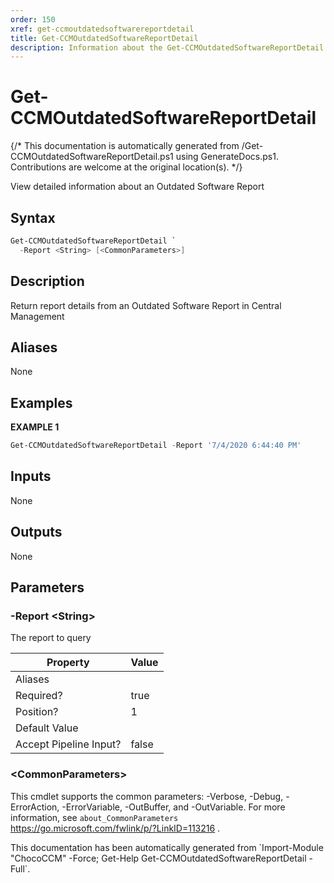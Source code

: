 ```yaml
---
order: 150
xref: get-ccmoutdatedsoftwarereportdetail
title: Get-CCMOutdatedSoftwareReportDetail
description: Information about the Get-CCMOutdatedSoftwareReportDetail function
---
```


# Get-CCMOutdatedSoftwareReportDetail

{/* This documentation is automatically generated from /Get-CCMOutdatedSoftwareReportDetail.ps1 using GenerateDocs.ps1. Contributions are welcome at the original location(s). */}

View detailed information about an Outdated Software Report

## Syntax

```powershell
Get-CCMOutdatedSoftwareReportDetail `
  -Report <String> [<CommonParameters>]
```

## Description

Return report details from an Outdated Software Report in Central Management


## Aliases

None

## Examples

 **EXAMPLE 1**

```powershell
Get-CCMOutdatedSoftwareReportDetail -Report '7/4/2020 6:44:40 PM'

```

## Inputs

None

## Outputs

None

## Parameters

###  -Report &lt;String&gt;
The report to query

Property               | Value
---------------------- | -----
Aliases                |
Required?              | true
Position?              | 1
Default Value          |
Accept Pipeline Input? | false

### &lt;CommonParameters&gt;

This cmdlet supports the common parameters: -Verbose, -Debug, -ErrorAction, -ErrorVariable, -OutBuffer, and -OutVariable. For more information, see `about_CommonParameters` https://go.microsoft.com/fwlink/p/?LinkID=113216 .



<Xref title="Function Reference" value="chococcm-functions" />

<Callout type="info">
    This documentation has been automatically generated from `Import-Module "ChocoCCM" -Force; Get-Help Get-CCMOutdatedSoftwareReportDetail -Full`.
</Callout>